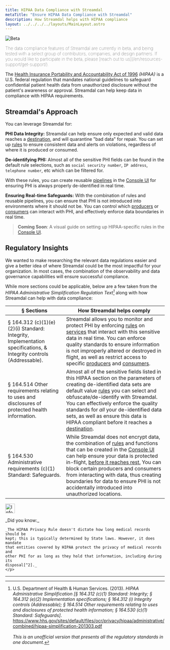 ```yaml
---
title: HIPAA Data Compliance with Streamdal
metaTitle: "Ensure HIPAA Data Compliance with Streamdal"
description: How Streamdal helps with HIPAA compliance
layout: ../../../../layouts/MainLayout.astro
---
```



<Changes />

<Notification type="checked">
  <img src={beta} alt="Beta" />
  <p style="font-weight: lighter;">The data compliance features of Streamdal 
  are currently in beta, and being tested with a select group of contributors, 
  companies, and design partners. If you would like to participate in the beta, 
  please 
  [reach out to us](/en/resources-support/get-support/).</p>
</Notification>

The <a href="https://www.cdc.gov/phlp/php/resources/health-insurance-portability-and-accountability-act-of-1996-hipaa.html" target="_blank">Health Insurance Portability and Accountability Act of 1996</a> 
_(HIPAA)_ is a U.S. federal regulation that mandates national guidelines to 
safeguard confidential patient health data from unauthorized disclosure 
without the patient's awareness or approval. Streamdal can help keep data in
compliance with HIPAA requirements.

## Streamdal's Approach

You can leverage Streamdal for:

**PHI Data Integrity:** Streamdal can help ensure only expected and valid data reaches a <a href="/en/resources-support/glossary/#destination" class="pkeyword">destination</a>, and will quarantine "bad data" for repair. You can set up <a href="/en/resources-support/glossary/#rule-or-step" class="pkeyword">rules</a> to ensure consistent data and alerts on violations, regardless of where it is produced or consumed. 

**De-identifying PHI:** Almost all of the sensitive PHI fields can be found in the default rule selections, such as `social security number`, `IP address`, `telephone number`, etc which can be filtered for. 

With these rules, you can create reusable [pipelines](/en/guides/pipelines/) in the [Console UI](/en/core-components/console-ui/) for ensuring PHI is always properly de-identified in real time.

**Ensuring Real-time Safeguards:** With the combination of rules and reusable pipelines, you can ensure that PHI is not introduced into environments where it should not be. You can control which <a href="/en/resources-support/glossary/#producer" class="pkeyword">producers</a> or <a href="/en/resources-support/glossary/#consumer" class="pkeyword">consumers</a> can interact with PHI, and effectively enforce data boundaries in real time.

> **Coming Soon**: A visual guide on setting up HIPAA-specific rules in the 
[Console UI](/en/core-components/console-ui/).

## Regulatory Insights

We wanted to make researching the relevant data regulations easier and give a 
better idea of where Streamdal could be the most impactful for your 
organization. In most cases, the combination of the observability and data 
governance capabilities will ensure successful compliance. 

While more sections could be applicable, below are a few taken from the 
_HIPAA Administrative Simplification Regulation Text[^1]_ along with how 
Streamdal can help with data compliance:

| § Sections | How Streamdal helps comply |
|-|-|
| § 164.312 (c)(1)(e)(2)(i) Standard: Integrity, Implementation specifications, & Integrity controls (Addressable).| Streamdal allows you to monitor and protect PHI by enforcing [rules](/en/resources-support/glossary/#rule-or-step) on [services](/en/resources-support/glossary/#service) that interact with this sensitive data in real time. You can enforce quality standards to ensure information is not improperly altered or destroyed in flight, as well as restrict access to specific [producers](/en/resources-support/glossary/#producer) and [consumers](/en/resources-support/glossary/#consumer). |
| § 164.514 Other requirements relating to uses and disclosures of protected health information. | Almost all of the sensitive fields listed in this HIPAA section on the parameters of creating de-identified data sets are default value [rules](/en/resources-support/glossary/#rule-or-step) you can select and obfuscate/de-identify with Streamdal. You can effectively enforce the quality standards for _all_ your de-identified data sets, as well as ensure this data is HIPAA compliant before it reaches a [destination](/en/resources-support/glossary/#destination). |
| § 164.530 Administrative requirements (c)(1) Standard: Safeguards. | While Streamdal does not encrypt data, the combination of [rules](/en/resources-support/glossary/#rule-or-step) and functions that can be created in the [Console UI](/en/core-components/console-ui/) can help ensure your data is protected in-flight, <u>before it reaches rest.</u> You can block certain producers and consumers from interacting with data, thus creating boundaries for data to ensure PHI is not accidentally introduced into unauthorized locations. |

<Notification type="information">
  <img src={info} alt="Information" width="30px" height="30px" />
  <div class="prose-md prose-p:my-2 prose-a:text-purple-dark prose-a:underline">
    <p>
    _Did you know:_
    
    _The HIPAA Privacy Rule doesn't dictate how long medical records should be 
    kept; this is typically determined by State laws. However, it does mandate 
    that entities covered by HIPAA protect the privacy of medical records and 
    other PHI for as long as they hold that information, including during its 
    disposal[^2]._
    </p>
  </div>
</Notification>

___

[^1]: U.S. Department of Health & Human Services. (2013). _HIPAA Administrative Simplification [§ 164.312 (c)(1) Standard: Integrity; § 164.312 (e)(2) Implementation specifications; § 164.312 (i) Integrity controls (Addressable); § 164.514 Other requirements relating to uses and disclosures of protected health information; § 164.530 (c)(1) Standard: Safeguards]_. https://www.hhs.gov/sites/default/files/ocr/privacy/hipaa/administrative/combined/hipaa-simplification-201303.pdf <br /><br /> _This is an unofficial version that presents all the regulatory standards in one document._
[^2]: U.S. Department of Health and Human Services. (2013, July 26). _Does the HIPAA Privacy Rule require covered entities to keep patients’ medical records for any period of time?_ https://www.hhs.gov/hipaa/for-professionals/faq/580/does-hipaa-require-covered-entities-to-keep-medical-records-for-any-period/index.html